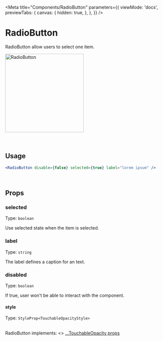 
<Meta
  title="Components/RadioButton"
  parameters={{
    viewMode: 'docs',
    previewTabs: {
      canvas: {
        hidden: true,
      },
    },
  }}
/>

# RadioButton

RadioButton allow users to select one item.

<div
  style={{
    display: 'flex',
    flexWrap: 'wrap',
    justifyContent: 'center',
  }}>
  <img src={RadioButton} width="250" alt="RadioButton" />
</div>

<br/>
<br/>

## Usage

```jsx
<RadioButton disable={false} selected={true} label="lorem ipsum" />
```

<br />

## Props

### selected

Type: `boolean`

Use selected state when the item is selected.

### label

Type: `string`

The label defines a caption for an text.

### disabled

Type: `boolean`

If true, user won't be able to interact with the component.

#### style

Type: `StyleProp<TouchableOpacityStyle>`

<br />
RadioButton implements: <>
  <a href="https://reactnative.dev/docs/touchableopacity#props" title="title">
    ...TouchableOpacity props
  </a>
</>
